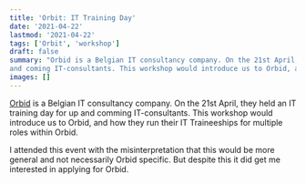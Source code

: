 ```yaml
---
title: 'Orbit: IT Training Day'
date: '2021-04-22'
lastmod: '2021-04-22'
tags: ['Orbit', 'workshop']
draft: false
summary: "Orbid is a Belgian IT consultancy company. On the 21st April, they held an IT training day for up
and coming IT-consultants. This workshop would introduce us to Orbid, and how they run their IT Traineeships for multiple roles within Orbid."
images: []
---
```


[Orbid](https://www.orbid.be) is a Belgian IT consultancy company. On the 21st April, they held an IT training day for up
and comming IT-consultants. This workshop would introduce us to Orbid, and how they run their IT Traineeships for multiple roles within Orbid.

I attended this event with the misinterpretation that this would be more general and not necessarily Orbid specific. But despite
this it did get me interested in applying for Orbid.

